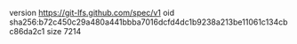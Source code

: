 version https://git-lfs.github.com/spec/v1
oid sha256:b72c450c29a480a441bbba7016dcfd4dc1b9238a213be11061c134cbc86da2c1
size 7214
